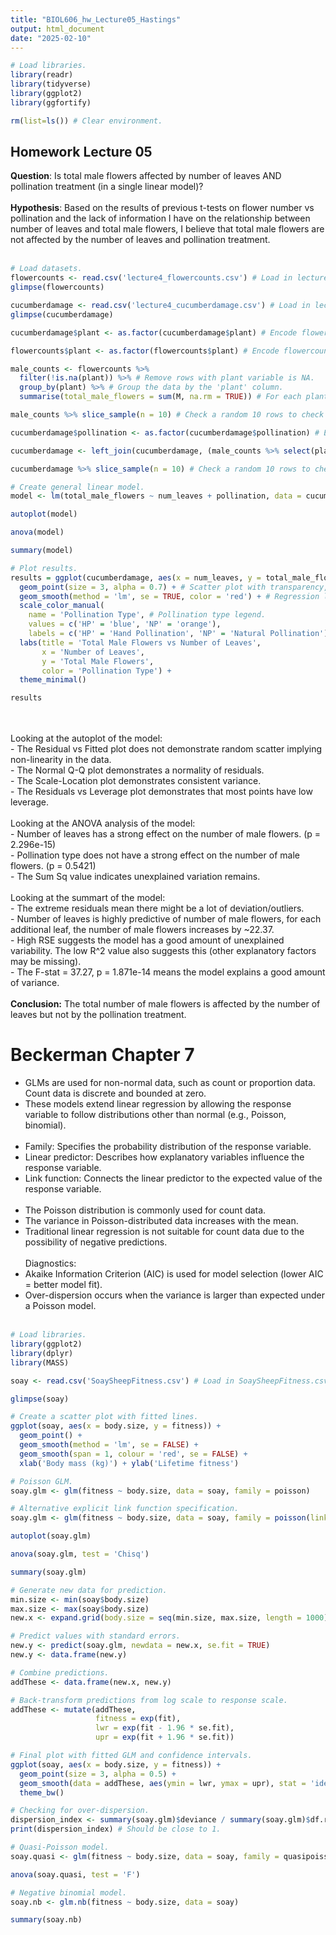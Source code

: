 ```yaml
---
title: "BIOL606_hw_Lecture05_Hastings"
output: html_document
date: "2025-02-10"
---
```

```r
# Load libraries.
library(readr)
library(tidyverse)
library(ggplot2)
library(ggfortify)

rm(list=ls()) # Clear environment.
```

## Homework Lecture 05\
**Question**: Is total male flowers affected by number of leaves AND pollination treatment (in a single linear model)?\
\
**Hypothesis**: Based on the results of previous t-tests on flower number vs pollination and the lack of information I have on the relationship between number of leaves and total male flowers, I believe that total male flowers are not affected by the number of leaves and pollination treatment.\
\
``` r
# Load datasets.
flowercounts <- read.csv('lecture4_flowercounts.csv') # Load in lecture4_flowercounts.csv data set.
glimpse(flowercounts)

cucumberdamage <- read.csv('lecture4_cucumberdamage.csv') # Load in lecture4_cucumberdamage.csv data set.
glimpse(cucumberdamage)

cucumberdamage$plant <- as.factor(cucumberdamage$plant) # Encode flowercounts$plant variable into a categorical variable since it represents individual plant IDs.

flowercounts$plant <- as.factor(flowercounts$plant) # Encode flowercounts$plant variable into a categorical variable since it represents individual plant IDs.

male_counts <- flowercounts %>%
  filter(!is.na(plant)) %>% # Remove rows with plant variable is NA.
  group_by(plant) %>% # Group the data by the 'plant' column.
  summarise(total_male_flowers = sum(M, na.rm = TRUE)) # For each plant, sum up 'M', ignoring NAs.

male_counts %>% slice_sample(n = 10) # Check a random 10 rows to check new variable.

cucumberdamage$pollination <- as.factor(cucumberdamage$pollination) # Encode cucumberdamage$pollination variable into a categorical variable.

cucumberdamage <- left_join(cucumberdamage, (male_counts %>% select(plant, total_male_flowers)), by = 'plant') # Join total_male$total_male_flowers to cucumberdamage using plant variable as the common key column.

cucumberdamage %>% slice_sample(n = 10) # Check a random 10 rows to check new variable.

# Create general linear model.
model <- lm(total_male_flowers ~ num_leaves + pollination, data = cucumberdamage)

autoplot(model)

anova(model)

summary(model)

# Plot results.
results = ggplot(cucumberdamage, aes(x = num_leaves, y = total_male_flowers, color = pollination)) +
  geom_point(size = 3, alpha = 0.7) + # Scatter plot with transparency, colored by pollination type.
  geom_smooth(method = 'lm', se = TRUE, color = 'red') + # Regression line.
  scale_color_manual(
    name = 'Pollination Type', # Pollination type legend.
    values = c('HP' = 'blue', 'NP' = 'orange'),
    labels = c('HP' = 'Hand Pollination', 'NP' = 'Natural Pollination')) +
  labs(title = 'Total Male Flowers vs Number of Leaves',
       x = 'Number of Leaves',
       y = 'Total Male Flowers',
       color = 'Pollination Type') +
  theme_minimal()

results
```
\
\
Looking at the autoplot of the model:\
- The Residual vs Fitted plot does not demonstrate random scatter implying non-linearity in the data.\
- The Normal Q-Q plot demonstrates a normality of residuals.\
- The Scale-Location plot demonstrates consistent variance.\
- The Residuals vs Leverage plot demonstrates that most points have low leverage.\
\
Looking at the ANOVA analysis of the model:\
- Number of leaves has a strong effect on the number of male flowers. (p = 2.296e-15)\
- Pollination type does not have a strong effect on the number of male flowers. (p = 0.5421)\
- The Sum Sq value indicates unexplained variation remains.\
\
Looking at the summart of the model:\
- The extreme residuals mean there might be a lot of deviation/outliers.\
- Number of leaves is highly predictive of number of male flowers, for each additional leaf, the number of male flowers increases by ~22.37.\
- High RSE suggests the model has a good amount of unexplained variability. The low R^2 value also suggests this (other explanatory factors may be missing).\
- The F-stat = 37.27, p = 1.871e-14 means the model explains a good amount of variance.\
\
**Conclusion:** The total number of male flowers is affected by the number of leaves but not by the pollination treatment.\

# Beckerman Chapter 7\
- GLMs are used for non-normal data, such as count or proportion data. Count data is discrete and bounded at zero.\
- These models extend linear regression by allowing the response variable to follow distributions other than normal (e.g., Poisson, binomial).\
\
- Family: Specifies the probability distribution of the response variable.\
- Linear predictor: Describes how explanatory variables influence the response variable.\
- Link function: Connects the linear predictor to the expected value of the response variable.\
\
- The Poisson distribution is commonly used for count data.\
- The variance in Poisson-distributed data increases with the mean.\
- Traditional linear regression is not suitable for count data due to the possibility of negative predictions.\
\
Diagnostics:\
- Akaike Information Criterion (AIC) is used for model selection (lower AIC = better model fit).\
- Over-dispersion occurs when the variance is larger than expected under a Poisson model.\
\
``` r
# Load libraries.
library(ggplot2)
library(dplyr)
library(MASS)

soay <- read.csv('SoaySheepFitness.csv') # Load in SoaySheepFitness.csv data set.

glimpse(soay)

# Create a scatter plot with fitted lines.
ggplot(soay, aes(x = body.size, y = fitness)) +
  geom_point() +
  geom_smooth(method = 'lm', se = FALSE) +
  geom_smooth(span = 1, colour = 'red', se = FALSE) +
  xlab('Body mass (kg)') + ylab('Lifetime fitness')

# Poisson GLM.
soay.glm <- glm(fitness ~ body.size, data = soay, family = poisson)

# Alternative explicit link function specification.
soay.glm <- glm(fitness ~ body.size, data = soay, family = poisson(link = 'log'))

autoplot(soay.glm)

anova(soay.glm, test = 'Chisq')

summary(soay.glm)

# Generate new data for prediction.
min.size <- min(soay$body.size)
max.size <- max(soay$body.size)
new.x <- expand.grid(body.size = seq(min.size, max.size, length = 1000))

# Predict values with standard errors.
new.y <- predict(soay.glm, newdata = new.x, se.fit = TRUE)
new.y <- data.frame(new.y)

# Combine predictions.
addThese <- data.frame(new.x, new.y)

# Back-transform predictions from log scale to response scale.
addThese <- mutate(addThese,
                   fitness = exp(fit),
                   lwr = exp(fit - 1.96 * se.fit),
                   upr = exp(fit + 1.96 * se.fit))

# Final plot with fitted GLM and confidence intervals.
ggplot(soay, aes(x = body.size, y = fitness)) +
  geom_point(size = 3, alpha = 0.5) +
  geom_smooth(data = addThese, aes(ymin = lwr, ymax = upr), stat = 'identity') +
  theme_bw()

# Checking for over-dispersion.
dispersion_index <- summary(soay.glm)$deviance / summary(soay.glm)$df.residual
print(dispersion_index) # Should be close to 1.

# Quasi-Poisson model.
soay.quasi <- glm(fitness ~ body.size, data = soay, family = quasipoisson)

anova(soay.quasi, test = 'F')

# Negative binomial model.
soay.nb <- glm.nb(fitness ~ body.size, data = soay)

summary(soay.nb)
```